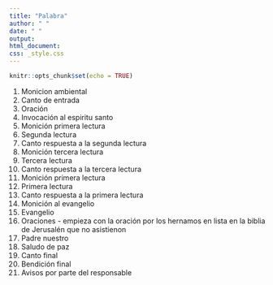 ```yaml
---
title: "Palabra"
author: " "
date: " "
output: 
html_document:
css: _style.css
---
```


```r
knitr::opts_chunk$set(echo = TRUE)
```

1. Monicion ambiental
2. Canto de entrada
3. Oración 
4. Invocación al espiritu santo
5. Monición primera lectura
6. Segunda lectura
7. Canto respuesta a la segunda lectura
8. Monición tercera lectura
9. Tercera lectura
10. Canto respuesta a la tercera lectura
11. Monición primera lectura
12. Primera lectura
13. Canto respuesta a la primera lectura
14. Monición al evangelio 
15. Evangelio
16. Oraciones - empieza con la oración por los hernamos en lista en la biblia de Jerusalén que no asistienon
17. Padre nuestro
18. Saludo de paz
19. Canto final
20. Bendición final
21. Avisos por parte del responsable
